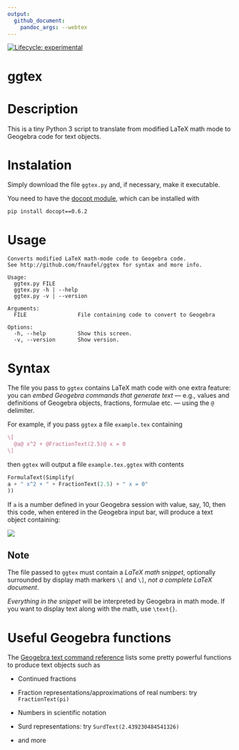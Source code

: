 ```yaml
---
output: 
  github_document:
    pandoc_args: --webtex
---
```


<!-- README.md is generated from README.Rmd. Please edit that file -->

[![Lifecycle:
experimental](https://img.shields.io/badge/lifecycle-experimental-orange.svg)](https://lifecycle.r-lib.org/articles/stages.html#experimental)
<!-- badges: end -->

# ggtex
  
# Description

This is a tiny Python 3 script to translate from modified LaTeX math mode to Geogebra code for text objects.

# Instalation

Simply download the file `ggtex.py` and, if necessary, make it executable.

You need to have the [docopt module](https://github.com/docopt/docopt), which can be installed with 

```
pip install docopt==0.6.2
```

# Usage

```
Converts modified LaTeX math-mode code to Geogebra code.
See http://github.com/fnaufel/ggtex for syntax and more info.

Usage:
  ggtex.py FILE
  ggtex.py -h | --help
  ggtex.py -v | --version

Arguments:
  FILE                File containing code to convert to Geogebra

Options:
  -h, --help          Show this screen.
  -v, --version       Show version.
```

# Syntax

The file you pass to `ggtex` contains LaTeX math code with one extra feature: you can *embed Geogebra commands that generate text* --- e.g., values and definitions of Geogebra objects, fractions, formulae etc. --- using the `@` delimiter.

For example, if you pass `ggtex` a file `example.tex` containing

```latex
\[
  @a@ x^2 + @FractionText(2.5)@ x = 0
\]
```

then `ggtex` will output a file `example.tex.ggtex` with contents

```python
FormulaText(Simplify(
a + " x^2 + " + FractionText(2.5) + " x = 0"
))
```

If `a` is a number defined in your Geogebra session with value, say, 10, then this code, when entered in the Geogebra input bar, will produce a text object containing:

![](example.png)

## Note 

The file passed to `ggtex` must contain a *LaTeX math snippet*, optionally surrounded by display math markers `\[` and `\]`, *not a complete LaTeX document*.

*Everything in the snippet* will be interpreted by Geogebra in math mode. If you want to display text along with the math, use `\text{}`.

# Useful Geogebra functions

The [Geogebra text command reference](https://wiki.geogebra.org/en/Text_Commands) lists some pretty powerful functions to produce text objects such as

* Continued fractions

* Fraction representations/approximations of real numbers: try `FractionText(pi)`

* Numbers in scientific notation

* Surd representations: try `SurdText(2.439230484541326)`

* and more
